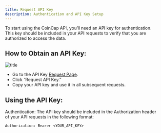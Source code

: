 ```yaml
---
title: Request API Key
description: Authentication and API Key Setup
---
```


To start using the CoinCap API, you’ll need an API key for authentication. This key should be included in your API requests to verify that you are authorized to access the data.

## How to Obtain an API Key:

![title](/images/coincap.png)

- Go to the API Key [Request Page](https://coincap.io/api-key).
- Click “Request API Key.”
- Copy your API key and use it in all subsequent requests.

## Using the API Key:

Authentication: The API key should be included in the Authorization header of your API requests in the following format:

```
Authorization: Bearer <YOUR_API_KEY>
```
